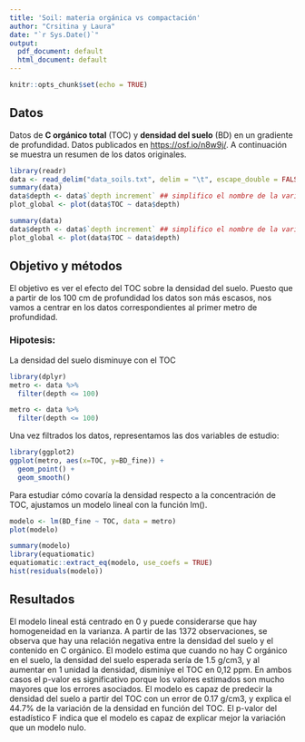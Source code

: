 ```yaml
---
title: 'Soil: materia orgánica vs compactación'
author: "Crsitina y Laura"
date: "`r Sys.Date()`"
output:
  pdf_document: default
  html_document: default
---
```


```r
knitr::opts_chunk$set(echo = TRUE)
```

## Datos

Datos de **C orgánico total** (TOC) y **densidad del suelo** (BD) en un gradiente de profundidad. Datos publicados en <https://osf.io/n8w9j/>. A continuación se muestra un resumen de los datos originales.


```r
library(readr)
data <- read_delim("data_soils.txt", delim = "\t", escape_double = FALSE, trim_ws = TRUE)
summary(data)
data$depth <- data$`depth increment` ## simplifico el nombre de la variable depth
plot_global <- plot(data$TOC ~ data$depth)
```

```r
summary(data)
data$depth <- data$`depth increment` ## simplifico el nombre de la variable depth
plot_global <- plot(data$TOC ~ data$depth)

```

## Objetivo y métodos

El objetivo es ver el efecto del TOC sobre la densidad del suelo. Puesto que a partir de los 100 cm de profundidad los datos son más escasos, nos vamos a centrar en los datos correspondientes al primer metro de profundidad.

### Hipotesis: 
La densidad del suelo disminuye con el TOC

```r
library(dplyr)
metro <- data %>%
  filter(depth <= 100)

```


```r
metro <- data %>%
  filter(depth <= 100)

```


Una vez filtrados los datos, representamos las dos variables de estudio:

```r
library(ggplot2)
ggplot(metro, aes(x=TOC, y=BD_fine)) +
  geom_point() +
  geom_smooth()
```

Para estudiar cómo covaría la densidad respecto a la concentración de TOC, ajustamos un modelo lineal con la función lm().


```r
modelo <- lm(BD_fine ~ TOC, data = metro)
plot(modelo)
```



```r
summary(modelo)
library(equatiomatic)
equatiomatic::extract_eq(modelo, use_coefs = TRUE)
hist(residuals(modelo))
```

## Resultados


El modelo lineal está centrado en 0 y puede considerarse que hay homogeneidad en la varianza. A partir de las 1372 observaciones, se observa que hay una relación negativa entre la densidad del suelo y el contenido en C orgánico. El modelo estima que cuando no hay C orgánico en el suelo, la densidad del suelo esperada sería de 1.5 g/cm3, y al aumentar en 1 unidad la densidad, disminiye el TOC en 0,12 ppm. En ambos casos el p-valor es significativo porque los valores estimados son mucho mayores que los errores asociados. El modelo es capaz de predecir la densidad del suelo a partir del TOC con un error de 0.17 g/cm3, y explica el 44.7% de la variación de la densidad en función del TOC. El p-valor del estadístico F indica que el modelo es capaz de explicar mejor la variación que un modelo nulo.
